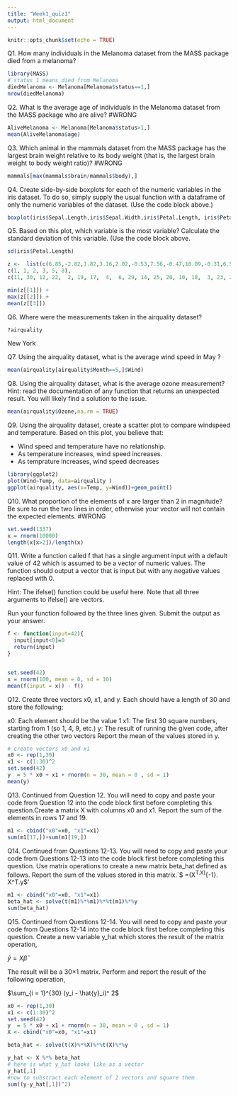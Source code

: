 ```yaml
---
title: "Week1_quiz1"
output: html_document
---
```


```r
knitr::opts_chunk$set(echo = TRUE)
```


Q1. How many individuals in the Melanoma dataset from the MASS package died from a melanoma?

```r
library(MASS)
# status 1 means died from Melanoma
diedMelanoma <- Melanoma[Melanoma$status==1,]
nrow(diedMelanoma)
```

Q2. What is the average age of individuals in the Melanoma dataset from the MASS package who are alive?
#WRONG
```r
AliveMelanoma <- Melanoma[Melanoma$status>1,]
mean(AliveMelanoma$age)
```

Q3. Which animal in the mammals dataset from the MASS package has the largest brain weight relative to its body weight (that is, the largest brain weight to body weight ratio)?
#WRONG
```r
mammals[max(mammals$brain/mammals$body),]
```


Q4. Create side-by-side boxplots for each of the numeric variables in the iris dataset. To do so, simply supply the usual function with a dataframe of only the numeric variables of the dataset. (Use the code block above.)

```r
boxplot(iris$Sepal.Length,iris$Sepal.Width,iris$Petal.Length, iris$Petal.Width)
```
Q5. Based on this plot, which variable is the most variable? Calculate the standard deviation of this variable. (Use the code block above.
```r
sd(iris$Petal.Length)
```
```r
z <-  list(c(6.85,-2.82,1.82,3.16,2.02,-0.53,7.56,-0.47,10.09,-0.31,6.52,11.43,-6.94,-1.39,-0.67,3.18,-1.42,-13.28,-12.20,6.60,-1.53,-8.91,-0.86,6.07,9.48),
c(1, 1, 2, 3, 5, 8),
c(11, 30, 12, 22,  2, 19, 17,  4,  6, 29, 14, 25, 20, 10, 18,  3, 23, 21,  9, 15,  1, 26, 28, 16,  8, 7, 24, 27, 13,  5))

min(z[[1]]) +
max(z[[2]]) +
mean(z[[3]])
```

Q6. Where were the measurements taken in the airquality dataset?
```r
?airquality
```
New York

Q7. Using the airquality dataset, what is the average wind speed in May ?
```r
mean(airquality[airquality$Month==5,]$Wind)
```

Q8. Using the airquality dataset, what is the average ozone measurement? Hint: read the documentation of any function that returns an unexpected result. You will likely find a solution to the issue.
```r
mean(airquality$Ozone,na.rm = TRUE)
```

Q9. Using the airquality dataset, create a scatter plot to compare windspeed and temperature. Based on this plot, you believe that:

- Wind speed and temperature have no relationship.
- As temperature increases, wind speed increases.
- As temprature increases, wind speed decreases
```r
library(ggplot2)
plot(Wind~Temp, data=airquality )
ggplot(airquality, aes(x=Temp, y=Wind))+geom_point()
```

Q10. What proportion of the elements of x are larger than 2 in magnitude? Be sure to run the two lines in order, otherwise your vector will not contain the expected elements.
#WRONG
```r
set.seed(1337)
x = rnorm(10000)
length(x[x>2])/length(x)

```

Q11. Write a function called f that has a single argument input with a default value of 42 which is assumed to be a vector of numeric values. The function should output a vector that is input but with any negative values replaced with 0.

Hint: The ifelse() function could be useful here. Note that all three arguments to ifelse() are vectors.

Run your function followed by the three lines given. Submit the output as your answer.

```r
f <- function(input=42){
  input[input<0]=0
  return(input)    
}


set.seed(42)
x = rnorm(100, mean = 0, sd = 10)
mean(f(input = x)) - f()
```

Q12. Create three vectors x0, x1, and y. Each should have a length of 30 and store the following:

x0: Each element should be the value 1
x1: The first 30 square numbers, starting from 1 (so 1, 4, 9, etc.)
y: The result of running the given code, after creating the other two vectors
Report the mean of the values stored in y.
```r
# create vectors x0 and x1
x0 <- rep(1,30)
x1 <- c(1:30)^2
set.seed(42)
y  = 5 * x0 + x1 + rnorm(n = 30, mean = 0 , sd = 1)
mean(y)
```

Q13. Continued from Question 12. You will need to copy and paste your code from Question 12 into the code block first before completing this question.Create a matrix X with columns x0 and x1. Report the sum of the elements in rows 17 and 19.

```r
m1 <- cbind("x0"=x0, "x1"=x1)
sum(m1[17,])+sum(m1[19,])
```

Q14. Continued from Questions 12-13. You will need to copy and paste your code from Questions 12-13 into the code block first before completing this question.
Use matrix operations to create a new matrix beta_hat defined as follows. Report the sum of the values stored in this matrix.`$ \hatβ=(X^T.X)^{-1}. X^T.y$'

```r
m1 <- cbind("x0"=x0, "x1"=x1)
beta_hat <- solve(t(m1)%*%m1)%*%t(m1)%*%y
sum(beta_hat)
```

Q15. Continued from Questions 12-14. You will need to copy and paste your code from Questions 12-14 into the code block first before completing this question. Create a new variable y_hat which stores the result of the matrix operation,

$\hat{y} = X \hat{\beta}$

The result will be a 30×1 matrix. Perform and report the result of the following operation,

$\sum_{i = 1}^{30} (y_i - \hat{y}_i)^ 2$

```r
x0 <- rep(1,30)
x1 <- c(1:30)^2
set.seed(42)
y  = 5 * x0 + x1 + rnorm(n = 30, mean = 0 , sd = 1)
X <- cbind("x0"=x0, "x1"=x1)

beta_hat <- solve(t(X)%*%X)%*%t(X)%*%y

y_hat <- X %*% beta_hat
# here is what y_hat looks like as a vector
y_hat[,1]
#now to substract each element of 2 vectors and square them
sum((y-y_hat[,1])^2)
```

